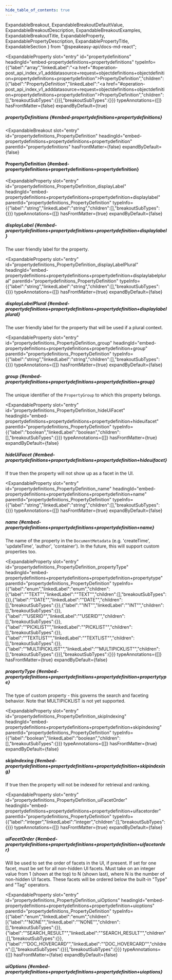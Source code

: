 ```yaml
---
hide_table_of_contents: true
---
```

  ExpandableBreakout,
  ExpandableBreakoutDefaultValue,
  ExpandableBreakoutDescription,
  ExpandableBreakoutExamples,
  ExpandableBreakoutTitle,
  ExpandableProperty,
  ExpandablePropertyDescription,
  ExpandablePropertyTitle,
  ExpandableSection
} from "@speakeasy-api/docs-md-react";

<ExpandableSection>

<ExpandableProperty
  slot="entry"
  id="propertydefinitions"
  headingId="embed-propertydefinitions+propertydefinitions"
  typeInfo={{"label":"array","linkedLabel":"<a href=\"#operation-post_api_index_v1_adddatasource+request+objectdefinitions+objectdefinition+propertydefinitions+propertydefinition\">PropertyDefinition</a>","children":[{"label":"PropertyDefinition","linkedLabel":"<a href=\"#operation-post_api_index_v1_adddatasource+request+objectdefinitions+objectdefinition+propertydefinitions+propertydefinition\">PropertyDefinition</a>","children":[],"breakoutSubTypes":{}}],"breakoutSubTypes":{}}}
  typeAnnotations={[]}
  hasFrontMatter={false}
  expandByDefault={true}
>

<ExpandablePropertyTitle slot="title">

##### propertyDefinitions \{#embed-propertydefinitions+propertydefinitions\}

</ExpandablePropertyTitle>

</ExpandableProperty>

<ExpandableBreakout
  slot="entry"
  id="propertydefinitions_PropertyDefinition"
  headingId="embed-propertydefinitions+propertydefinitions+propertydefinition"
  parentId="propertydefinitions"
  hasFrontMatter={false}
  expandByDefault={false}
>

<ExpandableBreakoutTitle slot="title">

#### PropertyDefinition \{#embed-propertydefinitions+propertydefinitions+propertydefinition\}

</ExpandableBreakoutTitle>

<ExpandableBreakoutDescription slot="description">

</ExpandableBreakoutDescription>

<ExpandableBreakoutExamples slot="examples">

</ExpandableBreakoutExamples>

<ExpandableBreakoutDefaultValue slot="defaultValue">

</ExpandableBreakoutDefaultValue>

</ExpandableBreakout>

<ExpandableProperty
  slot="entry"
  id="propertydefinitions_PropertyDefinition_displayLabel"
  headingId="embed-propertydefinitions+propertydefinitions+propertydefinition+displaylabel"
  parentId="propertydefinitions_PropertyDefinition"
  typeInfo={{"label":"string","linkedLabel":"string","children":[],"breakoutSubTypes":{}}}
  typeAnnotations={[]}
  hasFrontMatter={true}
  expandByDefault={false}
>

<ExpandablePropertyTitle slot="title">

##### displayLabel \{#embed-propertydefinitions+propertydefinitions+propertydefinition+displaylabel\}

</ExpandablePropertyTitle>

<ExpandablePropertyDescription slot="description">

The user friendly label for the property.

</ExpandablePropertyDescription>

</ExpandableProperty>

<ExpandableProperty
  slot="entry"
  id="propertydefinitions_PropertyDefinition_displayLabelPlural"
  headingId="embed-propertydefinitions+propertydefinitions+propertydefinition+displaylabelplural"
  parentId="propertydefinitions_PropertyDefinition"
  typeInfo={{"label":"string","linkedLabel":"string","children":[],"breakoutSubTypes":{}}}
  typeAnnotations={[]}
  hasFrontMatter={true}
  expandByDefault={false}
>

<ExpandablePropertyTitle slot="title">

##### displayLabelPlural \{#embed-propertydefinitions+propertydefinitions+propertydefinition+displaylabelplural\}

</ExpandablePropertyTitle>

<ExpandablePropertyDescription slot="description">

The user friendly label for the property that will be used if a plural context.

</ExpandablePropertyDescription>

</ExpandableProperty>

<ExpandableProperty
  slot="entry"
  id="propertydefinitions_PropertyDefinition_group"
  headingId="embed-propertydefinitions+propertydefinitions+propertydefinition+group"
  parentId="propertydefinitions_PropertyDefinition"
  typeInfo={{"label":"string","linkedLabel":"string","children":[],"breakoutSubTypes":{}}}
  typeAnnotations={[]}
  hasFrontMatter={true}
  expandByDefault={false}
>

<ExpandablePropertyTitle slot="title">

##### group \{#embed-propertydefinitions+propertydefinitions+propertydefinition+group\}

</ExpandablePropertyTitle>

<ExpandablePropertyDescription slot="description">

The unique identifier of the `PropertyGroup` to which this property belongs.

</ExpandablePropertyDescription>

</ExpandableProperty>

<ExpandableProperty
  slot="entry"
  id="propertydefinitions_PropertyDefinition_hideUiFacet"
  headingId="embed-propertydefinitions+propertydefinitions+propertydefinition+hideuifacet"
  parentId="propertydefinitions_PropertyDefinition"
  typeInfo={{"label":"boolean","linkedLabel":"boolean","children":[],"breakoutSubTypes":{}}}
  typeAnnotations={[]}
  hasFrontMatter={true}
  expandByDefault={false}
>

<ExpandablePropertyTitle slot="title">

##### hideUiFacet \{#embed-propertydefinitions+propertydefinitions+propertydefinition+hideuifacet\}

</ExpandablePropertyTitle>

<ExpandablePropertyDescription slot="description">

If true then the property will not show up as a facet in the UI.

</ExpandablePropertyDescription>

</ExpandableProperty>

<ExpandableProperty
  slot="entry"
  id="propertydefinitions_PropertyDefinition_name"
  headingId="embed-propertydefinitions+propertydefinitions+propertydefinition+name"
  parentId="propertydefinitions_PropertyDefinition"
  typeInfo={{"label":"string","linkedLabel":"string","children":[],"breakoutSubTypes":{}}}
  typeAnnotations={[]}
  hasFrontMatter={true}
  expandByDefault={false}
>

<ExpandablePropertyTitle slot="title">

##### name \{#embed-propertydefinitions+propertydefinitions+propertydefinition+name\}

</ExpandablePropertyTitle>

<ExpandablePropertyDescription slot="description">

The name of the property in the `DocumentMetadata` (e.g. 'createTime', 'updateTime', 'author', 'container'). In the future, this will support custom properties too.

</ExpandablePropertyDescription>

</ExpandableProperty>

<ExpandableProperty
  slot="entry"
  id="propertydefinitions_PropertyDefinition_propertyType"
  headingId="embed-propertydefinitions+propertydefinitions+propertydefinition+propertytype"
  parentId="propertydefinitions_PropertyDefinition"
  typeInfo={{"label":"enum","linkedLabel":"enum","children":[{"label":"\"TEXT\"","linkedLabel":"\"TEXT\"","children":[],"breakoutSubTypes":{}},{"label":"\"DATE\"","linkedLabel":"\"DATE\"","children":[],"breakoutSubTypes":{}},{"label":"\"INT\"","linkedLabel":"\"INT\"","children":[],"breakoutSubTypes":{}},{"label":"\"USERID\"","linkedLabel":"\"USERID\"","children":[],"breakoutSubTypes":{}},{"label":"\"PICKLIST\"","linkedLabel":"\"PICKLIST\"","children":[],"breakoutSubTypes":{}},{"label":"\"TEXTLIST\"","linkedLabel":"\"TEXTLIST\"","children":[],"breakoutSubTypes":{}},{"label":"\"MULTIPICKLIST\"","linkedLabel":"\"MULTIPICKLIST\"","children":[],"breakoutSubTypes":{}}],"breakoutSubTypes":{}}}
  typeAnnotations={[]}
  hasFrontMatter={true}
  expandByDefault={false}
>

<ExpandablePropertyTitle slot="title">

##### propertyType \{#embed-propertydefinitions+propertydefinitions+propertydefinition+propertytype\}

</ExpandablePropertyTitle>

<ExpandablePropertyDescription slot="description">

The type of custom property - this governs the search and faceting behavior. Note that MULTIPICKLIST is not yet supported.

</ExpandablePropertyDescription>

</ExpandableProperty>

<ExpandableProperty
  slot="entry"
  id="propertydefinitions_PropertyDefinition_skipIndexing"
  headingId="embed-propertydefinitions+propertydefinitions+propertydefinition+skipindexing"
  parentId="propertydefinitions_PropertyDefinition"
  typeInfo={{"label":"boolean","linkedLabel":"boolean","children":[],"breakoutSubTypes":{}}}
  typeAnnotations={[]}
  hasFrontMatter={true}
  expandByDefault={false}
>

<ExpandablePropertyTitle slot="title">

##### skipIndexing \{#embed-propertydefinitions+propertydefinitions+propertydefinition+skipindexing\}

</ExpandablePropertyTitle>

<ExpandablePropertyDescription slot="description">

If true then the property will not be indexed for retrieval and ranking.

</ExpandablePropertyDescription>

</ExpandableProperty>

<ExpandableProperty
  slot="entry"
  id="propertydefinitions_PropertyDefinition_uiFacetOrder"
  headingId="embed-propertydefinitions+propertydefinitions+propertydefinition+uifacetorder"
  parentId="propertydefinitions_PropertyDefinition"
  typeInfo={{"label":"integer","linkedLabel":"integer","children":[],"breakoutSubTypes":{}}}
  typeAnnotations={[]}
  hasFrontMatter={true}
  expandByDefault={false}
>

<ExpandablePropertyTitle slot="title">

##### uiFacetOrder \{#embed-propertydefinitions+propertydefinitions+propertydefinition+uifacetorder\}

</ExpandablePropertyTitle>

<ExpandablePropertyDescription slot="description">

Will be used to set the order of facets in the UI, if present. If set for one facet, must be set for all non-hidden UI facets. Must take on an integer value from 1 (shown at the top) to N (shown last), where N is the number of non-hidden UI facets. These facets will be ordered below the built-in "Type" and "Tag" operators.

</ExpandablePropertyDescription>

</ExpandableProperty>

<ExpandableProperty
  slot="entry"
  id="propertydefinitions_PropertyDefinition_uiOptions"
  headingId="embed-propertydefinitions+propertydefinitions+propertydefinition+uioptions"
  parentId="propertydefinitions_PropertyDefinition"
  typeInfo={{"label":"enum","linkedLabel":"enum","children":[{"label":"\"NONE\"","linkedLabel":"\"NONE\"","children":[],"breakoutSubTypes":{}},{"label":"\"SEARCH_RESULT\"","linkedLabel":"\"SEARCH_RESULT\"","children":[],"breakoutSubTypes":{}},{"label":"\"DOC_HOVERCARD\"","linkedLabel":"\"DOC_HOVERCARD\"","children":[],"breakoutSubTypes":{}}],"breakoutSubTypes":{}}}
  typeAnnotations={[]}
  hasFrontMatter={false}
  expandByDefault={false}
>

<ExpandablePropertyTitle slot="title">

##### uiOptions \{#embed-propertydefinitions+propertydefinitions+propertydefinition+uioptions\}

</ExpandablePropertyTitle>

</ExpandableProperty>

</ExpandableSection>